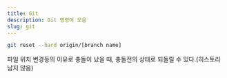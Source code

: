 ```yaml
---
title: Git
description: Git 명령어 모음
slug: git
---
```


```bash
git reset --hard origin/[branch name]
```
파일 위치 변경등의 이유로 충돌이 났을 때, 충돌전의 상태로 되돌릴 수 있다.(히스토리 남지 않음)